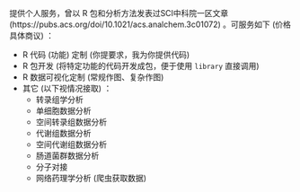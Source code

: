 
提供个人服务，曾以 R 包和分析方法发表过SCI中科院一区文章 (https://pubs.acs.org/doi/10.1021/acs.analchem.3c01072) 。可服务如下 (价格具体商议) ：

- R 代码 (功能) 定制 (你提要求，我为你提供代码) 
- R 包开发 (将特定功能的代码开发成包，便于使用 `library` 直接调用) 
- R 数据可视化定制 (常规作图、复杂作图) 
- 其它 (以下视情况接取) ：
    - 转录组学分析
    - 单细胞数据分析
    - 空间转录组数据分析
    - 代谢组数据分析
    - 空间代谢组数据分析
    - 肠道菌群数据分析
    - 分子对接
    - 网络药理学分析 (爬虫获取数据) 

